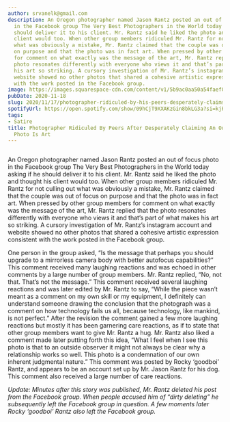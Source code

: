 ```yaml
---
author: srvanelk@gmail.com
description: An Oregon photographer named Jason Rantz posted an out of focus photo
  in the Facebook group The Very Best Photographers in the World today asking if he
  should deliver it to his client. Mr. Rantz said he liked the photo and thought his
  client would too. When other group members ridiculed Mr. Rantz for not culling out
  what was obviously a mistake, Mr. Rantz claimed that the couple was out of focus
  on purpose and that the photo was in fact art. When pressed by other group members
  for comment on what exactly was the message of the art, Mr. Rantz replied that the
  photo resonates differently with everyone who views it and that’s part of what makes
  his art so striking. A cursory investigation of Mr. Rantz’s instagram account and
  website showed no other photos that shared a cohesive artistic expression consistent
  with the work posted in the Facebook group.
image: https://images.squarespace-cdn.com/content/v1/5b9ac0aa50a54faef024c950/1605664474345-3744DBUO2OJZG40L6GJ9/VanElkCo-1.jpg?format=original
pubDate: 2020-11-18
slug: 2020/11/17/photographer-ridiculed-by-his-peers-desperately-claims-an-out-of-focus-photo-is-in-fact-art
spotifyUrl: https://open.spotify.com/show/09hCjT9XXAKzGin8bkLG3a?si=kjRZvQ1JTb6Ov3HVzSSlWA
tags:
- Satire
title: Photographer Ridiculed By Peers After Desperately Claiming An Out Of Focus
  Photo Is Art
---
```


<figure>
  <img src="https://images.squarespace-cdn.com/content/v1/5b9ac0aa50a54faef024c950/1605664474345-3744DBUO2OJZG40L6GJ9/VanElkCo-1.jpg?format=original" alt="" />
</figure>

An Oregon photographer named Jason Rantz posted an out of focus photo in the Facebook group The Very Best Photographers in the World today asking if he should deliver it to his client. Mr. Rantz said he liked the photo and thought his client would too. When other group members ridiculed Mr. Rantz for not culling out what was obviously a mistake, Mr. Rantz claimed that the couple was out of focus on purpose and that the photo was in fact art. When pressed by other group members for comment on what exactly was the message of the art, Mr. Rantz replied that the photo resonates differently with everyone who views it and that’s part of what makes his art so striking. A cursory investigation of Mr. Rantz’s instagram account and website showed no other photos that shared a cohesive artistic expression consistent with the work posted in the Facebook group.

One person in the group asked, “Is the message that perhaps you should upgrade to a mirrorless camera body with better autofocus capabilities?” This comment received many laughing reactions and was echoed in other comments by a large number of group members. Mr. Rantz replied, “No, not that. That’s not the message.” This comment received several laughing reactions and was later edited by Mr. Rantz to say, “While the piece wasn’t meant as a comment on my own skill or my equipment, I definitely can understand someone drawing the conclusion that the photograph was a comment on how technology fails us all, because technology, like mankind, is not perfect.” After the revision the comment gained a few more laughing reactions but mostly it has been garnering care reactions, as if to state that other group members want to give Mr. Rantz a hug. Mr. Rantz also liked a comment made later putting forth this idea, “What I feel when I see this photo is that to an outside observer it might not always be clear why a relationship works so well. This photo is a condemnation of our own inherent judgmental nature.” This comment was posted by Rocky ‘goodboi’ Rantz, and appears to be an account set up by Mr. Jason Rantz for his dog. This comment also received a large number of care reactions.

*Update: Minutes after this story was published, Mr. Rantz deleted his post from the Facebook group. When people accused him of “dirty deleting” he subsequently left the Facebook group in question. A few moments later Rocky ‘goodboi’ Rantz also left the Facebook group.*